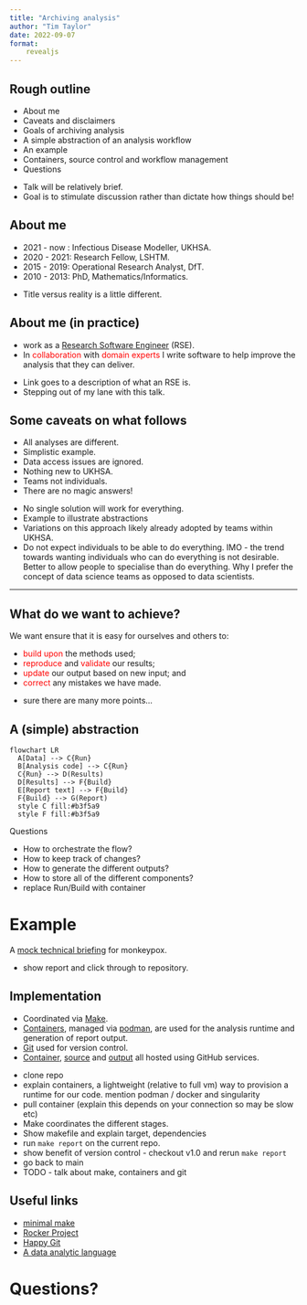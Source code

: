 ```yaml
---
title: "Archiving analysis"
author: "Tim Taylor"
date: 2022-09-07
format:
    revealjs
---
```


## Rough outline

- About me
- Caveats and disclaimers
- Goals of archiving analysis
- A simple abstraction of an analysis workflow
- An example
- Containers, source control and workflow management
- Questions

::: {.notes}
- Talk will be relatively brief.
- Goal is to stimulate discussion rather than dictate how things should be!
:::

## About me

- 2021 - now : Infectious Disease Modeller, UKHSA.
- 2020 - 2021: Research Fellow, LSHTM.
- 2015 - 2019: Operational Research Analyst, DfT.
- 2010 - 2013: PhD, Mathematics/Informatics.

::: {.notes}
- Title versus reality is a little different.
:::

## About me (in practice)

::: {.incremental}
- work as a [Research Software Engineer](https://society-rse.org/what-is-an-rse/)
(RSE).
- In <span style="color:red">collaboration</span> with
<span style="color:red">domain experts</span> I write software to help improve
the analysis that they can deliver.
:::

::: {.notes}
- Link goes to a description of what an RSE is.
- Stepping out of my lane with this talk.
:::

## Some caveats on what follows
    
::: {.incremental}
- All analyses are different.
- Simplistic example.
- Data access issues are ignored.
- Nothing new to UKHSA.
- Teams not individuals.
- There are no magic answers!
:::

::: {.notes}
- No single solution will work for everything.
- Example to illustrate abstractions
- Variations on this approach likely already adopted by teams within UKHSA.
- Do not expect individuals to be able to do everything. IMO - the trend towards
  wanting individuals who can do everything is not desirable. Better to allow
  people to specialise than do everything. Why I prefer the concept of 
  data science teams as opposed to data scientists.
:::
---

## What do we want to achieve?
We want ensure that it is easy for ourselves and others to:

::: {.incremental}
- <span style="color:red">build upon</span> the methods used;
- <span style="color:red">reproduce</span> and <span style="color:red">validate</span> our results;
- <span style="color:red">update</span> our output based on new input; and
- <span style="color:red">correct</span> any mistakes we have made.
:::

::: {.notes}
- sure there are many more points...
:::

## A (simple) abstraction 

```mermaid
flowchart LR
  A[Data] --> C{Run}
  B[Analysis code] --> C{Run}
  C{Run} --> D(Results)
  D[Results] --> F{Build}
  E[Report text] --> F{Build}
  F{Build} --> G(Report)
  style C fill:#b3f5a9
  style F fill:#b3f5a9
```

::: {.notes}
Questions

- How to orchestrate the flow?
- How to keep track of changes?
- How to generate the different outputs?
- How to store all of the different components?
- replace Run/Build with container

:::

# Example

A [mock technical briefing](https://timtaylor.github.io/demo-monkeypox/) for monkeypox.

::: {.notes}
- show report and click through to repository.
:::

## Implementation

- Coordinated via [Make](https://www.gnu.org/software/make/).
- [Containers](https://en.wikipedia.org/wiki/OS-level_virtualization), managed
  via [podman](https://docs.podman.io/en/latest/), are used for the analysis
  runtime and generation of report output.
- [Git](https://git-scm.com/) used for version control.
- [Container](https://github.com/TimTaylor/demo-monkeypox/pkgs/container/monkeypox/35977654?tag=latest),
  [source](https://github.com/TimTaylor/demo-monkeypox) and
  [output](https://timtaylor.github.io/demo-monkeypox/) all hosted using GitHub
  services.

::: {.notes}
- clone repo
- explain containers, a lightweight (relative to full vm) way to provision a runtime
  for our code. mention podman / docker and singularity
- pull container (explain this depends on your connection so may be slow etc)
- Make coordinates the different stages.
- Show makefile and explain target, dependencies
- run `make report` on the current repo.
- show benefit of version control - checkout v1.0 and rerun `make report` 
- go back to main
- TODO - talk about make, containers and git
:::


## Useful links

- [minimal make](https://kbroman.org/minimal_make/)
- [Rocker Project](https://rocker-project.org/)
- [Happy Git](https://happygitwithr.com/)
- [A data analytic language](https://journal.r-project.org/articles/RJ-2021-111/)

# Questions?
